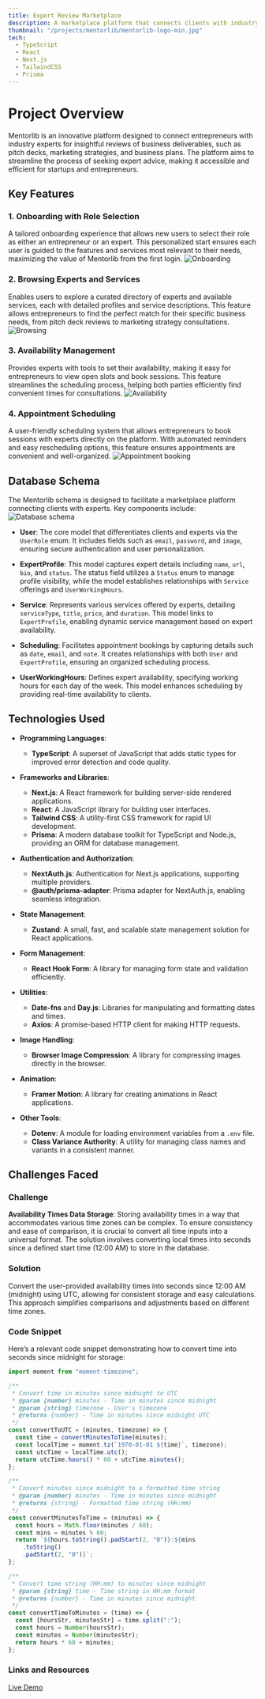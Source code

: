 ```yaml
---
title: Expert Review Marketplace
description: A marketplace platform that connects clients with industry experts, featuring integrated appointment booking for efficient organization.
thumbnail: "/projects/mentorlib/mentorlib-logo-min.jpg"
tech:
  - TypeScript
  - React
  - Next.js
  - TailwindCSS
  - Prisma
---
```


# Project Overview

Mentorlib is an innovative platform designed to connect entrepreneurs with industry experts for insightful reviews of business deliverables, such as pitch decks, marketing strategies, and business plans. The platform aims to streamline the process of seeking expert advice, making it accessible and efficient for startups and entrepreneurs.

## Key Features

### 1. Onboarding with Role Selection

A tailored onboarding experience that allows new users to select their role as either an entrepreneur or an expert. This personalized start ensures each user is guided to the features and services most relevant to their needs, maximizing the value of Mentorlib from the first login.
![Onboarding](https://www.ayyyub.com/projects/mentorlib/onboarding-feature-min.jpg)

### 2. Browsing Experts and Services

Enables users to explore a curated directory of experts and available services, each with detailed profiles and service descriptions. This feature allows entrepreneurs to find the perfect match for their specific business needs, from pitch deck reviews to marketing strategy consultations.
![Browsing](https://www.ayyyub.com/projects/mentorlib/browsing-feature-min.jpg)

### 3. Availability Management

Provides experts with tools to set their availability, making it easy for entrepreneurs to view open slots and book sessions. This feature streamlines the scheduling process, helping both parties efficiently find convenient times for consultations.
![Availability](https://www.ayyyub.com/projects/mentorlib/availability-feature-min.jpg)

### 4. Appointment Scheduling

A user-friendly scheduling system that allows entrepreneurs to book sessions with experts directly on the platform. With automated reminders and easy rescheduling options, this feature ensures appointments are convenient and well-organized.
![Appointment booking](https://www.ayyyub.com/projects/mentorlib/appointment-booking-feature-min.jpg)

## Database Schema

The Mentorlib schema is designed to facilitate a marketplace platform connecting clients with experts. Key components include:
![Database schema](https://www.ayyyub.com/projects/mentorlib/mentorlib-schema.svg)

- **User**: The core model that differentiates clients and experts via the `UserRole` enum. It includes fields such as `email`, `password`, and `image`, ensuring secure authentication and user personalization.

- **ExpertProfile**: This model captures expert details including `name`, `url`, `bio`, and `status`. The status field utilizes a `Status` enum to manage profile visibility, while the model establishes relationships with `Service` offerings and `UserWorkingHours`.

- **Service**: Represents various services offered by experts, detailing `serviceType`, `title`, `price`, and `duration`. This model links to `ExpertProfile`, enabling dynamic service management based on expert availability.

- **Scheduling**: Facilitates appointment bookings by capturing details such as `date`, `email`, and `note`. It creates relationships with both `User` and `ExpertProfile`, ensuring an organized scheduling process.

- **UserWorkingHours**: Defines expert availability, specifying working hours for each day of the week. This model enhances scheduling by providing real-time availability to clients.

## Technologies Used

- **Programming Languages**:

  - **TypeScript**: A superset of JavaScript that adds static types for improved error detection and code quality.

- **Frameworks and Libraries**:

  - **Next.js**: A React framework for building server-side rendered applications.
  - **React**: A JavaScript library for building user interfaces.
  - **Tailwind CSS**: A utility-first CSS framework for rapid UI development.
  - **Prisma**: A modern database toolkit for TypeScript and Node.js, providing an ORM for database management.

- **Authentication and Authorization**:

  - **NextAuth.js**: Authentication for Next.js applications, supporting multiple providers.
  - **@auth/prisma-adapter**: Prisma adapter for NextAuth.js, enabling seamless integration.

- **State Management**:

  - **Zustand**: A small, fast, and scalable state management solution for React applications.

- **Form Management**:

  - **React Hook Form**: A library for managing form state and validation efficiently.

- **Utilities**:

  - **Date-fns** and **Day.js**: Libraries for manipulating and formatting dates and times.
  - **Axios**: A promise-based HTTP client for making HTTP requests.

- **Image Handling**:

  - **Browser Image Compression**: A library for compressing images directly in the browser.

- **Animation**:

  - **Framer Motion**: A library for creating animations in React applications.

- **Other Tools**:
  - **Dotenv**: A module for loading environment variables from a `.env` file.
  - **Class Variance Authority**: A utility for managing class names and variants in a consistent manner.

## Challenges Faced

### Challenge

**Availability Times Data Storage**: Storing availability times in a way that accommodates various time zones can be complex. To ensure consistency and ease of comparison, it is crucial to convert all time inputs into a universal format. The solution involves converting local times into seconds since a defined start time (12:00 AM) to store in the database.

### Solution

Convert the user-provided availability times into seconds since 12:00 AM (midnight) using UTC, allowing for consistent storage and easy calculations. This approach simplifies comparisons and adjustments based on different time zones.

### Code Snippet

Here’s a relevant code snippet demonstrating how to convert time into seconds since midnight for storage:

```typescript
import moment from "moment-timezone";

/**
 * Convert time in minutes since midnight to UTC
 * @param {number} minutes - Time in minutes since midnight
 * @param {string} timezone - User's timezone
 * @returns {number} - Time in minutes since midnight UTC
 */
const convertToUTC = (minutes, timezone) => {
  const time = convertMinutesToTime(minutes);
  const localTime = moment.tz(`1970-01-01 ${time}`, timezone);
  const utcTime = localTime.utc();
  return utcTime.hours() * 60 + utcTime.minutes();
};

/**
 * Convert minutes since midnight to a formatted time string
 * @param {number} minutes - Time in minutes since midnight
 * @returns {string} - Formatted time string (HH:mm)
 */
const convertMinutesToTime = (minutes) => {
  const hours = Math.floor(minutes / 60);
  const mins = minutes % 60;
  return `${hours.toString().padStart(2, "0")}:${mins
    .toString()
    .padStart(2, "0")}`;
};

/**
 * Convert time string (HH:mm) to minutes since midnight
 * @param {string} time - Time string in HH:mm format
 * @returns {number} - Time in minutes since midnight
 */
const convertTimeToMinutes = (time) => {
  const [hoursStr, minutesStr] = time.split(":");
  const hours = Number(hoursStr);
  const minutes = Number(minutesStr);
  return hours * 60 + minutes;
};
```

### Links and Resources

<a href="https://mentorlib.com" target="_blank" rel="noopener noreferrer">
  Live Demo
</a>
